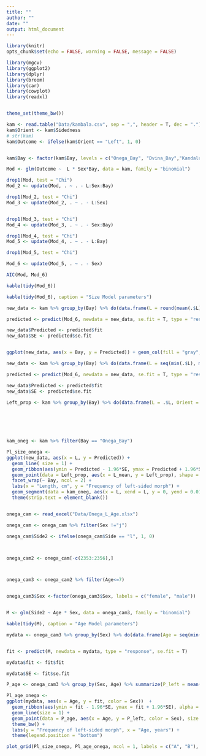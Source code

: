 ```yaml
---
title: ""
author: ""
date: ""
output: html_document
---
```


```r
library(knitr)
opts_chunk$set(echo = FALSE, warning = FALSE, message = FALSE)

```

```r
library(mgcv)
library(ggplot2)
library(dplyr)
library(broom)
library(car)
library(cowplot)
library(readxl)


theme_set(theme_bw())

kam <- read.table("Data/kambala.csv", sep = ",", header = T, dec = ".")
kam$Orient <- kam$Sidedness
# str(kam)
kam$Outcome <- ifelse(kam$Orient == "Left", 1, 0)


kam$Bay <- factor(kam$Bay, levels = c("Onega_Bay", "Dvina_Bay","Kandalaksha_Bay", "Mezen_Bay" ))

```




```r

Mod <- glm(Outcome ~  L * Sex*Bay, data = kam, family = "binomial")

```



```r
drop1(Mod, test = "Chi")
Mod_2 <- update(Mod, . ~ . - L:Sex:Bay)

drop1(Mod_2, test = "Chi")
Mod_3 <- update(Mod_2, . ~ . - L:Sex)


drop1(Mod_3, test = "Chi")
Mod_4 <- update(Mod_3, . ~ . - Sex:Bay)

drop1(Mod_4, test = "Chi")
Mod_5 <- update(Mod_4, . ~ . - L:Bay)

drop1(Mod_5, test = "Chi")

Mod_6 <- update(Mod_5, . ~ . - Sex)

```



```r
AIC(Mod, Mod_6)

kable(tidy(Mod_6))

```

```r
kable(tidy(Mod_6), caption = "Size Model parameters")
```



```r

new_data <- kam %>% group_by(Bay) %>% do(data.frame(L = round(mean(.$L), 1)))

predicted <- predict(Mod_6, newdata = new_data, se.fit = T, type = "response")

new_data$Predicted <- predicted$fit
new_data$SE <- predicted$se.fit


ggplot(new_data, aes(x = Bay, y = Predicted)) + geom_col(fill = "gray", color = "gray10") + geom_errorbar(aes(ymin = Predicted - 1.96*SE, ymax = Predicted + 1.96*SE), width = 0.1) + geom_text(aes(y = Predicted - 1.96*SE -0.01, label = L)) + labs(y = "Probability of left-sided morph")


```




```r

new_data <- kam %>% group_by(Bay) %>% do(data.frame(L = seq(min(.$L), max(.$L), length.out = 100) )) %>% filter(Bay == "Onega_Bay")

predicted <- predict(Mod_6, newdata = new_data, se.fit = T, type = "response")

new_data$Predicted <- predicted$fit
new_data$SE <- predicted$se.fit

Left_prop <- kam %>% group_by(Bay) %>% do(data.frame(L = .$L, Orient = .$Orient, Size_class = cut_number(x = .$L, n = 25))) %>% group_by(Bay,Size_class) %>% summarise(L_mean = mean(L), Left_prop = mean(Orient == "Left"), N = n()) %>% filter(N>0)  %>% filter(Bay == "Onega_Bay")


  
  


kam_oneg <- kam %>% filter(Bay == "Onega_Bay")

Pl_size_onega <-
ggplot(new_data, aes(x = L, y = Predicted)) + 
  geom_line( size = 1) +  
  geom_ribbon(aes(ymin = Predicted - 1.96*SE, ymax = Predicted + 1.96*SE), alpha = 0.5 ) + 
  geom_point(data = Left_prop, aes(x = L_mean, y = Left_prop), shape = 21, size = 2, fill = "gray") + 
  facet_wrap(~ Bay, ncol = 2) +
  labs(x = "Length, cm", y = "Frequency of left-sided morph") +
  geom_segment(data = kam_oneg, aes(x = L, xend = L, y = 0, yend = 0.01)) +
  theme(strip.text = element_blank())



```








```r
onega_cam <- read_excel("Data/Onega_L_Age.xlsx")

onega_cam <- onega_cam %>% filter(Sex !="j")

onega_cam$Side2 <- ifelse(onega_cam$Side == "l", 1, 0)



onega_cam2 <- onega_cam[-c(2353:2356),]



onega_cam3 <- onega_cam2 %>% filter(Age<=7)


onega_cam3$Sex <-factor(onega_cam3$Sex, labels = c("female", "male"))


M <- glm(Side2 ~ Age * Sex, data = onega_cam3, family = "binomial")

```





```r
kable(tidy(M), caption = "Age Model parameters")
```


```r

mydata <- onega_cam3 %>% group_by(Sex) %>% do(data.frame(Age = seq(min(.$Age), max(.$Age), length.out = 50)))


fit <- predict(M, newdata = mydata, type = "response", se.fit = T)

mydata$fit <- fit$fit

mydata$SE <- fit$se.fit

P_age <- onega_cam3 %>% group_by(Sex, Age) %>% summarize(P_left = mean(Side2 == 1), N = n())

Pl_age_onega <- 
ggplot(mydata, aes(x = Age, y = fit, color = Sex))  + 
  geom_ribbon(aes(ymin = fit - 1.96*SE, ymax = fit + 1.96*SE), alpha = 0.3) + 
  geom_line(size = 1) +
  geom_point(data = P_age, aes(x = Age, y = P_left, color = Sex), size = 4) +
  theme_bw() +
  labs(y = "Frequency of left-sided morph", x = "Age, years") +
  theme(legend.position = "bottom")

```


```r


plot_grid(Pl_size_onega, Pl_age_onega, ncol = 1, labels = c("A", "B"), hjust = c(-0.3, -0.3))

```

